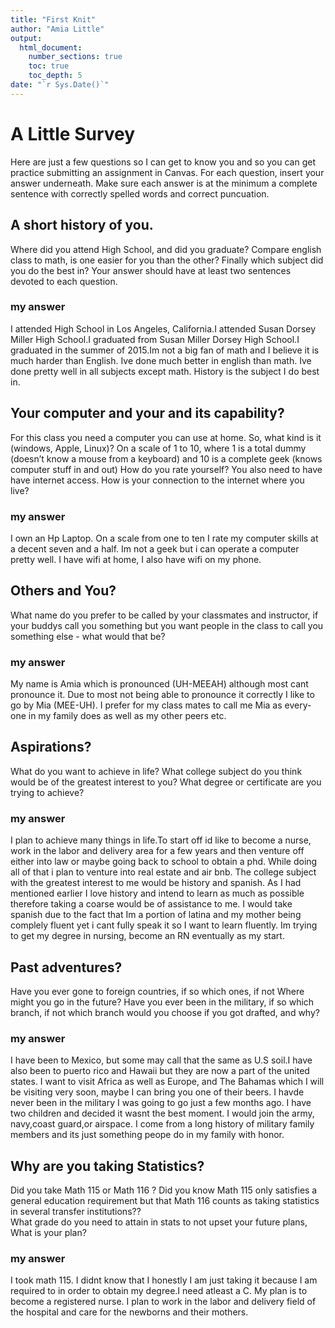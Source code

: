 ```yaml
---
title: "First Knit"
author: "Amia Little"
output: 
  html_document:
    number_sections: true
    toc: true
    toc_depth: 5
date: "`r Sys.Date()`"   
---
```


# A Little Survey

Here are just a few questions so I can get to know you and so you can get practice submitting an assignment in Canvas.  For each question, insert your answer underneath. Make sure each answer is at the minimum a complete sentence with correctly spelled words and correct puncuation. 

## A short history of you.  
Where did you attend High School, and did you graduate? Compare english class to math, is one easier for you than the other? Finally which subject did you do the best in? Your answer should have at least two sentences devoted to each question.  
  
### my answer  
I attended High School in Los Angeles, California.I attended Susan Dorsey Miller High School.I graduated from Susan Miller Dorsey High School.I graduated in the summer of 2015.Im not a big fan of math and I believe it is much harder than English. Ive done much better in english than math. Ive done pretty well in all subjects except math. History is the subject I do best in.
  

     


## Your computer and your and its capability?  
 For this class  you need a computer you can use at home.  So, what kind is it (windows, Apple, Linux)?  On a scale of 1 to 10, where 1 is a total dummy (doesn't know a mouse from a keyboard) and 10 is a complete geek (knows computer stuff in and out) How do you rate yourself?  You also need to have have internet access. How is your connection to the internet where you live?

### my answer  
I own an Hp Laptop. On a scale from one to ten I rate my computer skills at a decent seven and a half. Im not a geek but i can operate a computer pretty well. I have wifi at home, I also have wifi on my phone. 
  
   

## Others and You?   
What name do you prefer to be called by your classmates and instructor, if your buddys call you something but you want people in the class to call you something else - what would that be? 

### my answer 
My name is Amia which is pronounced (UH-MEEAH) although most cant pronounce it. Due to most not being able to pronounce it correctly I like to go by Mia (MEE-UH). I prefer for my class mates to call me Mia as every-one in my family does as well as my other peers etc.
  
   
 




## Aspirations?   
What do you want to achieve in life?  What college subject do you think would be of the greatest interest to you? What degree or certificate are you trying to achieve?

### my answer
I plan to achieve many things in life.To start off id like to become a nurse, work in the labor and delivery area for a few years and then venture off either into law or maybe going back to school to obtain a phd. While doing all of that i plan to venture into real estate and air bnb. The college subject with the greatest interest to me would be history and spanish. As I had mentioned earlier I love history and intend to learn as much as possible therefore taking a coarse would be of assistance to me. I would take spanish due to the fact that Im a portion of latina and my mother being complely fluent yet i cant fully speak it so I want to learn fluently. Im trying to get my degree in nursing, become an RN eventually as my start.
  
   
 




## Past adventures?  
Have you ever gone to foreign countries, if so which ones, if not Where might you go in the future?  Have you ever been in the military, if so which branch, if not which branch would you choose if you got drafted, and why?

### my answer 
I have been to Mexico, but some may call that the same as U.S soil.I have also been to puerto rico and Hawaii but they are now a part of the united states. I want to visit Africa as well as Europe, and The Bahamas which I will be visiting very soon, maybe I can bring you one of their beers. I havde never been in the military I was going to go just a few months ago. I have two children and decided it wasnt the best moment. I would join the army, navy,coast guard,or airspace. I come from a long history of military family members and its just something peope do in my family with honor.
  
   
  




## Why are you taking Statistics?  
Did you take Math 115 or Math 116 ?  Did you know Math 115 only satisfies a general education requirement but that Math 116 counts as taking statistics in several transfer institutions??  
What grade do you need to attain in stats to not upset your future plans, What is your plan?  
 

### my answer   
I took math 115. I didnt know that I honestly I am just taking it because I am required to in order to obtain my degree.I need atleast a C. My plan is to become a registered nurse. I plan to work in the labor and delivery field of the hospital and care for the newborns and their mothers. 
  
   
 






  




